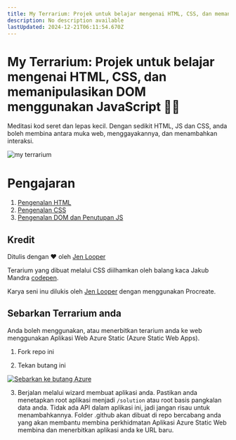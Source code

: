```yaml
---
title: My Terrarium: Projek untuk belajar mengenai HTML, CSS, dan memanipulasikan DOM menggunakan JavaScript 🌵🌱
description: No description available
lastUpdated: 2024-12-21T06:11:54.670Z
---
```


# My Terrarium: Projek untuk belajar mengenai HTML, CSS, dan memanipulasikan DOM menggunakan JavaScript 🌵🌱

Meditasi kod seret dan lepas kecil. Dengan sedikit HTML, JS dan CSS, anda boleh membina antara muka web, menggayakannya, dan menambahkan interaksi.

![my terrarium](../images/screenshot_gray.png)

# Pengajaran

1. [Pengenalan HTML](../1-intro-to-html/README.md)
2. [Pengenalan CSS](../2-intro-to-css/README.md)
3. [Pengenalan DOM dan Penutupan JS](../3-intro-to-DOM-and-closures/README.md)

## Kredit

Ditulis dengan ♥️  oleh [Jen Looper](https://www.twitter.com/jenlooper)

Terarium yang dibuat melalui CSS diilhamkan oleh balang kaca Jakub Mandra [codepen](https://codepen.io/Rotarepmi/pen/rjpNZY).

Karya seni inu dilukis oleh [Jen Looper](http://jenlooper.com) dengan menggunakan Procreate.

## Sebarkan Terrarium anda

Anda boleh menggunakan, atau menerbitkan terarium anda ke web menggunakan Aplikasi Web Azure Static (Azure Static Web Apps).

1. Fork repo ini

2. Tekan butang ini

[![Sebarkan ke butang Azure](https://aka.ms/deploytoazurebutton)](https://portal.azure.com/?feature.customportal=false&WT.mc_id=cxaall-4621-cxall#create/Microsoft.StaticApp)

3. Berjalan melalui wizard membuat aplikasi anda. Pastikan anda menetapkan root aplikasi menjadi `/solution` atau root basis pangkalan data anda. Tidak ada API dalam aplikasi ini, jadi jangan risau untuk menambahkannya. Folder .github akan dibuat di repo bercabang anda yang akan membantu membina perkhidmatan Aplikasi Azure Static Web membina dan menerbitkan aplikasi anda ke URL baru.


